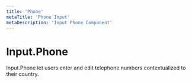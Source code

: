```yaml
---
title: 'Phone'
metaTitle: 'Phone Input'
metaDescription: 'Input Phone Component'
---
```



# Input.Phone

Input.Phone let users enter and edit telephone numbers contextualized to their country.

<PhoneWeb />
